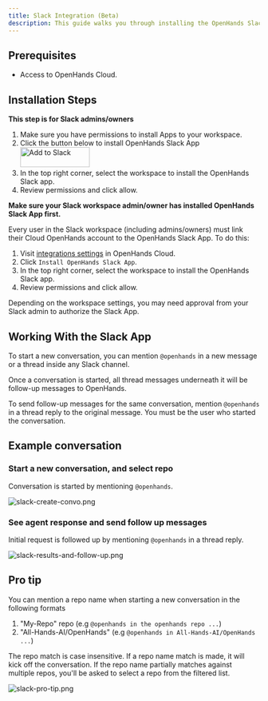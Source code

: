 ```yaml
---
title: Slack Integration (Beta)
description: This guide walks you through installing the OpenHands Slack app.
---
```


## Prerequisites

- Access to OpenHands Cloud.

## Installation Steps

<AccordionGroup>
<Accordion title="Install Slack App (only for Slack admins/owners)">

  **This step is for Slack admins/owners**

  1. Make sure you have permissions to install Apps to your workspace.
  2. Click the button below to install OpenHands Slack App <a target="_blank" href="https://slack.com/oauth/v2/authorize?client_id=7477886716822.8729519890534&scope=app_mentions:read,chat:write,users:read,channels:history,groups:history,mpim:history,im:history&user_scope=channels:history,groups:history,im:history,mpim:history"><img alt="Add to Slack" height="40" width="139" src="https://platform.slack-edge.com/img/add_to_slack.png" srcSet="https://platform.slack-edge.com/img/add_to_slack.png 1x, https://platform.slack-edge.com/img/add_to_slack@2x.png 2x" /></a>
  3. In the top right corner, select the workspace to install the OpenHands Slack app.
  4. Review permissions and click allow.

</Accordion>

<Accordion title="Authorize Slack App (for all Slack workspace members)">

  **Make sure your Slack workspace admin/owner has installed OpenHands Slack App first.**

  Every user in the Slack workspace (including admins/owners) must link their Cloud OpenHands account to the OpenHands Slack App. To do this:
  1. Visit [integrations settings](https://app.all-hands.dev/settings/integrations) in OpenHands Cloud.
  2. Click `Install OpenHands Slack App`.
  3. In the top right corner, select the workspace to install the OpenHands Slack app.
  4. Review permissions and click allow.

  Depending on the workspace settings, you may need approval from your Slack admin to authorize the Slack App.

</Accordion>

</AccordionGroup>


## Working With the Slack App

To start a new conversation, you can mention `@openhands` in a new message or a thread inside any Slack channel.

Once a conversation is started, all thread messages underneath it will be follow-up messages to OpenHands.

To send follow-up messages for the same conversation, mention `@openhands` in a thread reply to the original message. You must be the user who started the conversation.

## Example conversation

### Start a new conversation, and select repo

Conversation is started by mentioning `@openhands`.

![slack-create-convo.png](/static/img/slack-create-convo.png)

### See agent response and send follow up messages

Initial request is followed up by mentioning `@openhands` in a thread reply.

![slack-results-and-follow-up.png](/static/img/slack-results-and-follow-up.png)

## Pro tip

You can mention a repo name when starting a new conversation in the following formats

1. "My-Repo" repo (e.g `@openhands in the openhands repo ...`)
2. "All-Hands-AI/OpenHands" (e.g `@openhands in All-Hands-AI/OpenHands ...`)

The repo match is case insensitive. If a repo name match is made, it will kick off the conversation.
If the repo name partially matches against multiple repos, you'll be asked to select a repo from the filtered list.

![slack-pro-tip.png](/static/img/slack-pro-tip.png)
